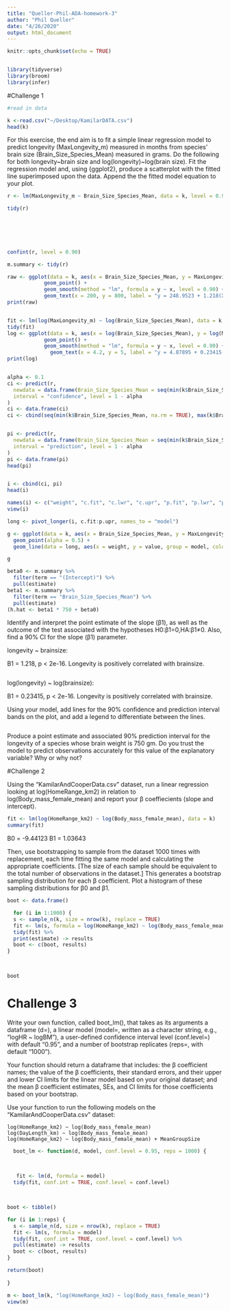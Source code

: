 ```yaml
---
title: "Queller-Phil-ADA-homework-3"
author: "Phil Queller"
date: "4/26/2020"
output: html_document
---
```


```r
knitr::opts_chunk$set(echo = TRUE)


library(tidyverse)
library(broom)
library(infer)

```

#Challenge 1

```r

#read in data

k <-read.csv("~/Desktop/KamilarDATA.csv")
head(k)

```

For this exercise, the end aim is to fit a simple linear regression model to predict longevity (MaxLongevity_m) measured in months from species’ brain size (Brain_Size_Species_Mean) measured in grams. Do the following for both longevity~brain size and log(longevity)~log(brain size). Fit the regression model and, using {ggplot2}, produce a scatterplot with the fitted line superimposed upon the data. Append the the fitted model equation to your plot.

```r

r <- lm(MaxLongevity_m ~ Brain_Size_Species_Mean, data = k, level = 0.90)

tidy(r) 
  
  

  


confint(r, level = 0.90)

m.summary <- tidy(r) 

raw <- ggplot(data = k, aes(x = Brain_Size_Species_Mean, y = MaxLongevity_m)) +
            geom_point() + 
            geom_smooth(method = "lm", formula = y ~ x, level = 0.90) +
            geom_text(x = 200, y = 800, label = "y = 248.9523 + 1.218(Xi) + Ei")
print(raw)


fit <- lm(log(MaxLongevity_m) ~ log(Brain_Size_Species_Mean), data = k, level = 0.90)
tidy(fit)
log <- ggplot(data = k, aes(x = log(Brain_Size_Species_Mean), y = log(MaxLongevity_m))) +
            geom_point() + 
            geom_smooth(method = "lm", formula = y ~ x, level = 0.90) +
              geom_text(x = 4.2, y = 5, label = "y = 4.87895 + 0.23415(Xi) + Ei, where E ~ (0, (0.2485) ^2")
print(log)


alpha <- 0.1
ci <- predict(r,
  newdata = data.frame(Brain_Size_Species_Mean = seq(min(k$Brain_Size_Species_Mean, na.rm = TRUE), max(k$Brain_Size_Species_Mean, na.rm = TRUE), by = 1)),
  interval = "confidence", level = 1 - alpha
)
ci <- data.frame(ci)
ci <- cbind(seq(min(k$Brain_Size_Species_Mean, na.rm = TRUE), max(k$Brain_Size_Species_Mean, na.rm = TRUE), by = 1), ci)


pi <- predict(r,
  newdata = data.frame(Brain_Size_Species_Mean = seq(min(k$Brain_Size_Species_Mean, na.rm = TRUE), max(k$Brain_Size_Species_Mean, na.rm = TRUE), by = 1)),
  interval = "prediction", level = 1 - alpha
)
pi <- data.frame(pi)
head(pi)


i <- cbind(ci, pi)
head(i)

names(i) <- c("weight", "c.fit", "c.lwr", "c.upr", "p.fit", "p.lwr", "p.upr")
view(i)

long <- pivot_longer(i, c.fit:p.upr, names_to = "model")

g <- ggplot(data = k, aes(x = Brain_Size_Species_Mean, y = MaxLongevity_m)) +
  geom_point(alpha = 0.5) +
  geom_line(data = long, aes(x = weight, y = value, group = model, color = model))

g

beta0 <- m.summary %>%
  filter(term == "(Intercept)") %>%
  pull(estimate)
beta1 <- m.summary %>%
  filter(term == "Brain_Size_Species_Mean") %>%
  pull(estimate)
(h.hat <- beta1 * 750 + beta0)


```

Identify and interpret the point estimate of the slope (β1), as well as the outcome of the test associated with the hypotheses H0:β1=0,HA:β1≠0. Also, find a 90% CI for the slope (β1) parameter.


longevity ~ brainsize:

B1 = 1.218, p < 2e-16. Longevity is positively correlated with brainsize. 

```r



```

log(longevity) ~ log(brainsize):

B1 = 0.23415, p < 2e-16. Longevity is positively correlated with brainsize. 



Using your model, add lines for the 90% confidence and prediction interval bands on the plot, and add a legend to differentiate between the lines.


```r





```



Produce a point estimate and associated 90% prediction interval for the longevity of a species whose brain weight is 750 gm. Do you trust the model to predict observations accurately for this value of the explanatory variable? Why or why not?







#Challenge 2

Using the “KamilarAndCooperData.csv” dataset, run a linear regression looking at log(HomeRange_km2) in relation to log(Body_mass_female_mean) and report your β coeffiecients (slope and intercept).

```r

fit <- lm(log(HomeRange_km2) ~ log(Body_mass_female_mean), data = k)
summary(fit)

```
B0 = -9.44123
B1 = 1.03643


Then, use bootstrapping to sample from the dataset 1000 times with replacement, each time fitting the same model and calculating the appropriate coefficients. [The size of each sample should be equivalent to the total number of observations in the dataset.] This generates a bootstrap sampling distribution for each β coefficient. Plot a histogram of these sampling distributions for β0 and β1.

```r




boot <- data.frame()

  for (i in 1:1000) {
  s <- sample_n(k, size = nrow(k), replace = TRUE)
  fit <- lm(s, formula = log(HomeRange_km2) ~ log(Body_mass_female_mean))
  tidy(fit) %>%
  print(estimate) -> results
  boot <- c(boot, results)
}


  
boot

```


# Challenge 3

Write your own function, called boot_lm(), that takes as its arguments a dataframe (d=), a linear model (model=, written as a character string, e.g., “logHR ~ logBM”), a user-defined confidence interval level (conf.level=) with default “0.95”, and a number of bootstrap replicates (reps=, with default “1000”).

Your function should return a dataframe that includes: the β
coefficient names; the value of the β coefficients, their standard errors, and their upper and lower CI limits for the linear model based on your original dataset; and the mean β coefficient estimates, SEs, and CI limits for those coefficients based on your bootstrap.

Use your function to run the following models on the “KamilarAndCooperData.csv” dataset:

    log(HomeRange_km2) ~ log(Body_mass_female_mean)
    log(DayLength_km) ~ log(Body_mass_female_mean)
    log(HomeRange_km2) ~ log(Body_mass_female_mean) + MeanGroupSize

```r

  boot_lm <- function(d, model, conf.level = 0.95, reps = 1000) {
  
  

   fit <- lm(d, formula = model)
  tidy(fit, conf.int = TRUE, conf.level = conf.level)

  

boot <- tibble()

for (i in 1:reps) {
  s <- sample_n(d, size = nrow(k), replace = TRUE)
  fit <- lm(s, formula = model)
  tidy(fit, conf.int = TRUE, conf.level = conf.level) %>%
  pull(estimate) -> results
  boot <- c(boot, results)
}

return(boot)
  
}

m <- boot_lm(k, "log(HomeRange_km2) ~ log(Body_mass_female_mean)")
view(m)
```